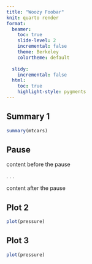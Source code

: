```yaml
---
title: "Woozy Foobar"
knit: quarto render
format:
  beamer: 
    toc: true
    slide-level: 2
    incremental: false
    theme: Berkeley
    colortheme: default
      
  slidy:
    incremental: false
  html:
    toc: true
    highlight-style: pygments
---
```


## Summary 1

```r
summary(mtcars)
```

## Pause

content before the pause

. . .

content after the pause

## Plot 2

```r
plot(pressure)
```

## Plot 3

```r
plot(pressure)
```
